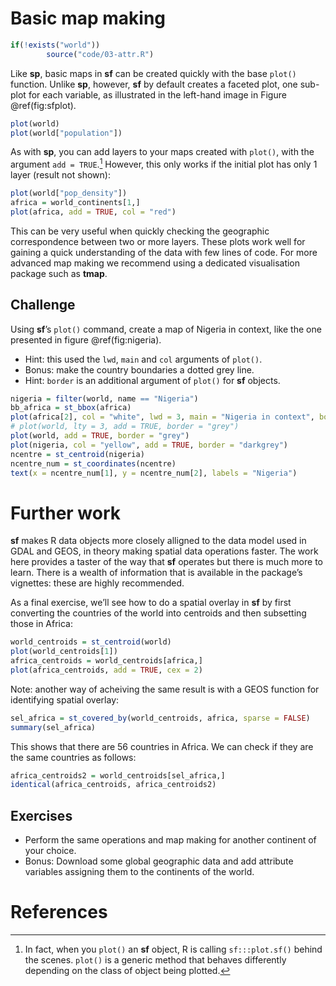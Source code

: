 # Basic map making {#basic-map}

```r
if(!exists("world"))
        source("code/03-attr.R")
```

Like **sp**, basic maps in **sf** can be created quickly with the base `plot()` function. Unlike **sp**, however, **sf** by default creates a faceted plot, one sub-plot for each variable, as illustrated in the left-hand image in Figure \@ref(fig:sfplot). 

```r
plot(world)
plot(world["population"])
```

As with **sp**, you can add layers to your maps created with `plot()`, with the argument `add = TRUE`.^[In
fact, when you `plot()` an **sf** object, R is calling `sf:::plot.sf()` behind the scenes.
`plot()` is a generic method that behaves differently depending on the class of object being plotted.]
However, this only works if the initial plot has only 1 layer (result not shown):

```r
plot(world["pop_density"])
africa = world_continents[1,]
plot(africa, add = TRUE, col = "red")
```

This can be very useful when quickly checking the geographic correspondence between two or more layers.
These plots work well for gaining a quick understanding of the data with few lines of code.
For more advanced map making we recommend using a dedicated visualisation package such as **tmap**.

<!-- 
- plot() function 
- map export 
-->

## Challenge

Using **sf**'s `plot()` command, create a map of Nigeria in context, like the one presented in figure \@ref(fig:nigeria). 

- Hint: this used the `lwd`, `main` and `col` arguments of `plot()`. 
- Bonus: make the country boundaries a dotted grey line.
- Hint: `border` is an additional argument of `plot()` for **sf** objects.

```r
nigeria = filter(world, name == "Nigeria")
bb_africa = st_bbox(africa)
plot(africa[2], col = "white", lwd = 3, main = "Nigeria in context", border = "lightgrey")
# plot(world, lty = 3, add = TRUE, border = "grey")
plot(world, add = TRUE, border = "grey")
plot(nigeria, col = "yellow", add = TRUE, border = "darkgrey")
ncentre = st_centroid(nigeria)
ncentre_num = st_coordinates(ncentre)
text(x = ncentre_num[1], y = ncentre_num[2], labels = "Nigeria")
```

# Further work

**sf** makes R data objects more closely alligned to the data model used in GDAL and GEOS, in theory making spatial data operations faster.
The work here provides a taster of the way that **sf** operates but there is much more to learn.
There is a wealth of information that is available in the package's vignettes: these are highly recommended.

As a final exercise, we'll see how to do a spatial overlay in **sf** by first converting the countries of the world into centroids and then subsetting those in Africa:

```r
world_centroids = st_centroid(world)
plot(world_centroids[1])
africa_centroids = world_centroids[africa,]
plot(africa_centroids, add = TRUE, cex = 2)
```

Note: another way of acheiving the same result is with a GEOS function for identifying spatial overlay:

```r
sel_africa = st_covered_by(world_centroids, africa, sparse = FALSE)
summary(sel_africa)
```

This shows that there are 56 countries in Africa.
We can check if they are the same countries as follows:

```r
africa_centroids2 = world_centroids[sel_africa,]
identical(africa_centroids, africa_centroids2)
```

## Exercises

- Perform the same operations and map making for another continent of your choice.
- Bonus: Download some global geographic data and add attribute variables assigning them to the continents of the world.


# References
